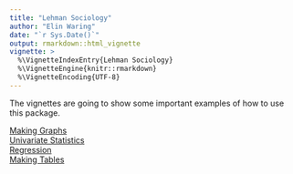 ```yaml
---
title: "Lehman Sociology"
author: "Elin Waring"
date: "`r Sys.Date()`"
output: rmarkdown::html_vignette
vignette: >
  %\VignetteIndexEntry{Lehman Sociology}
  %\VignetteEngine{knitr::rmarkdown}
  %\VignetteEncoding{UTF-8}
---
```


The vignettes are going to show some important examples of how to use this package.

[Making Graphs](http:makinggraphs)  
[Univariate Statistics](http:univariatestatistics)  
[Regression](http:regressionanalysis)  
[Making Tables](makingtables)  


